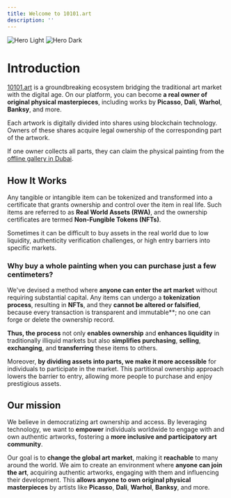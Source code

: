 ```yaml
---
title: Welcome to 10101.art
description: ''
---
```


<img
  className="block dark:hidden"
  src="https://lh7-us.googleusercontent.com/NAQd0_Ok3Um3GNXLkKe_mfjJptt8Eh9lX4Ad3IKmoryn-6gTnAwOFOrD_ijHYH1Qd3IkZ9-tY6kcC88qj3BlXlX6RL_S4dABWW5DcYnUKGf9S2JvnbXXoFBrndMO0j-f9XS643LutwfjNyBzKQNb6_I"
  alt="Hero Light"
/>
<img
  className="hidden dark:block"
  src="https://lh7-us.googleusercontent.com/NAQd0_Ok3Um3GNXLkKe_mfjJptt8Eh9lX4Ad3IKmoryn-6gTnAwOFOrD_ijHYH1Qd3IkZ9-tY6kcC88qj3BlXlX6RL_S4dABWW5DcYnUKGf9S2JvnbXXoFBrndMO0j-f9XS643LutwfjNyBzKQNb6_I"
  alt="Hero Dark"
/>

# Introduction

[10101.art](https://10101.art) is a groundbreaking ecosystem bridging the traditional art market with the digital age. On our platform, you can become **a real owner of original physical masterpieces**, including works by **Picasso**, **Dali**, **Warhol**, **Banksy**, and more.

Each artwork is digitally divided into shares using blockchain technology. Owners of these shares acquire legal ownership of the corresponding part of the artwork. 

If one owner collects all parts, they can claim the physical painting from the [offline gallery in Dubai](https://maps.app.goo.gl/AEAhUseLEvLW5CJA6).



## How It Works

Any tangible or intangible item can be tokenized and transformed into a certificate that grants ownership and control over the item in real life. Such items are referred to as **Real World Assets (RWA)**, and the ownership certificates are termed **Non-Fungible Tokens (NFTs)**.

Sometimes it can be difficult to buy assets in the real world due to low liquidity, authenticity verification challenges, or high entry barriers into specific markets.

### Why buy a whole painting when you can purchase just a few centimeters?

We've devised a method where **anyone can enter the art market** without requiring substantial capital.
Any items can undergo a **tokenization process**, resulting in **NFTs**, and they **cannot be altered or falsified**, because every transaction is transparent and immutable**; no one can forge or delete the ownership record.

**Thus, the process** not only **enables ownership** and **enhances liquidity** in traditionally illiquid markets but also **simplifies purchasing**, **selling**, **exchanging**, and **transferring** these items to others.

Moreover, **by dividing assets into parts, we make it more accessible** for individuals to participate in the market. This partitional ownership approach lowers the barrier to entry, allowing more people to purchase and enjoy prestigious assets.



## Our mission

We believe in democratizing art ownership and access. By leveraging technology, we want to **empower** individuals worldwide to engage with and own authentic artworks, fostering a **more inclusive and participatory art community**.

Our goal is to **change the global art market**, making it **reachable** to many around the world. 
We aim to create an environment where **anyone can join the art**, acquiring authentic artworks, engaging with them and influencing their development. This **allows anyone to own original physical masterpieces** by artists like **Picasso**, **Dali**, **Warhol**, **Banksy**, and more.
